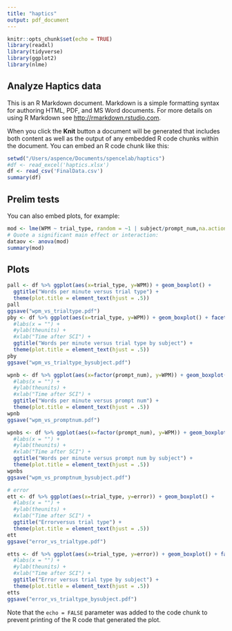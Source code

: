 ```yaml
---
title: "haptics"
output: pdf_document
---
```


```r
knitr::opts_chunk$set(echo = TRUE)
library(readxl)
library(tidyverse)
library(ggplot2)
library(nlme)
```

## Analyze Haptics data

This is an R Markdown document. Markdown is a simple formatting syntax for authoring HTML, PDF, and MS Word documents. For more details on using R Markdown see <http://rmarkdown.rstudio.com>.

When you click the **Knit** button a document will be generated that includes both content as well as the output of any embedded R code chunks within the document. You can embed an R code chunk like this:

```r
setwd("/Users/aspence/Documents/spencelab/haptics")
#df <- read_excel('haptics.xlsx')
df <- read_csv('FinalData.csv')
summary(df)
```

## Prelim tests

You can also embed plots, for example:

```r
mod <- lme(WPM ~ trial_type, random = ~1 | subject/prompt_num,na.action=na.omit,data=df)
# Quote a significant main effect or interaction:
dataov <- anova(mod)
summary(mod)
```

## Plots

```r
pall <- df %>% ggplot(aes(x=trial_type, y=WPM)) + geom_boxplot() +
  ggtitle("Words per minute versus trial type") +
  theme(plot.title = element_text(hjust = .5))
pall
ggsave("wpm_vs_trialtype.pdf")
pby <- df %>% ggplot(aes(x=trial_type, y=WPM)) + geom_boxplot() + facet_wrap(~subject) +
  #labs(x = "") +
  #ylab(theunits) +
  #xlab("Time after SCI") +
  ggtitle("Words per minute versus trial type by subject") +
  theme(plot.title = element_text(hjust = .5))
pby
ggsave("wpm_vs_trialtype_bysubject.pdf")

wpnb <- df %>% ggplot(aes(x=factor(prompt_num), y=WPM)) + geom_boxplot() +
  #labs(x = "") +
  #ylab(theunits) +
  #xlab("Time after SCI") +
  ggtitle("Words per minute versus prompt num") +
  theme(plot.title = element_text(hjust = .5))
wpnb
ggsave("wpm_vs_promptnum.pdf")

wpnbs <- df %>% ggplot(aes(x=factor(prompt_num), y=WPM)) + geom_boxplot() + facet_wrap(~subject) +
  #labs(x = "") +
  #ylab(theunits) +
  #xlab("Time after SCI") +
  ggtitle("Words per minute versus prompt num by subject") +
  theme(plot.title = element_text(hjust = .5))
wpnbs
ggsave("wpm_vs_promptnum_bysubject.pdf")

# error
ett <- df %>% ggplot(aes(x=trial_type, y=error)) + geom_boxplot() +
  #labs(x = "") +
  #ylab(theunits) +
  #xlab("Time after SCI") +
  ggtitle("Errorversus trial type") +
  theme(plot.title = element_text(hjust = .5))
ett
ggsave("error_vs_trialtype.pdf")

etts <- df %>% ggplot(aes(x=trial_type, y=error)) + geom_boxplot() + facet_wrap(~subject) +
  #labs(x = "") +
  #ylab(theunits) +
  #xlab("Time after SCI") +
  ggtitle("Error versus trial type by subject") +
  theme(plot.title = element_text(hjust = .5))
etts
ggsave("error_vs_trialtype_bysubject.pdf")

```

Note that the `echo = FALSE` parameter was added to the code chunk to prevent printing of the R code that generated the plot.

